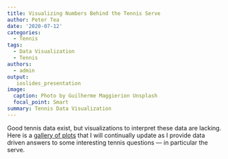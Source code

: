 ```yaml
---
title: Visualizing Numbers Behind the Tennis Serve
author: Peter Tea
date: '2020-07-12'
categories:
  - Tennis
tags:
  - Data Visualization
  - Tennis
authors:
  - admin
output:
   ioslides_presentation
image:
  caption: Photo by Guilherme Maggierion Unsplash
  focal_point: Smart
summary: Tennis Data Visualization 
---
```


Good tennis data exist, but visualizations to interpret these data are lacking. Here is a [gallery of plots](https://docs.google.com/presentation/d/e/2PACX-1vRyqSkwyW4iwFLtw4PlvDCa7mPvf8kqiuyLUZK3MA2bJHOvvsl8pZyznSp4W1CQy1psJspUfuDmGxG3/pub?start=true&loop=false&delayms=15000) that I will continually update as I provide data driven answers to some interesting tennis questions — in particular the serve.
